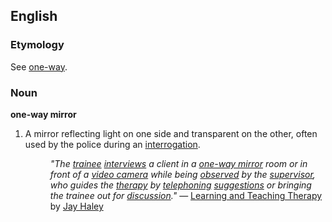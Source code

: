 ==English==

===Etymology===
See [[one-way]].

===Noun===
'''one-way mirror'''
# A mirror reflecting light on one side and transparent on the other, often used by the police during an [[interrogation]].
#: ''"The [[trainee]] [[interview]]s a client in a [[one-way mirror]] room or in front of a [[video camera]] while being [[observe]]d by the [[supervisor]], who guides the [[therapy]] by [[telephoning]] [[suggestion]]s or bringing the trainee out for [[discussion]]."'' &mdash; [[w:Learning and Teaching Therapy|Learning and Teaching Therapy]] by [[w:Jay Haley|Jay Haley]]